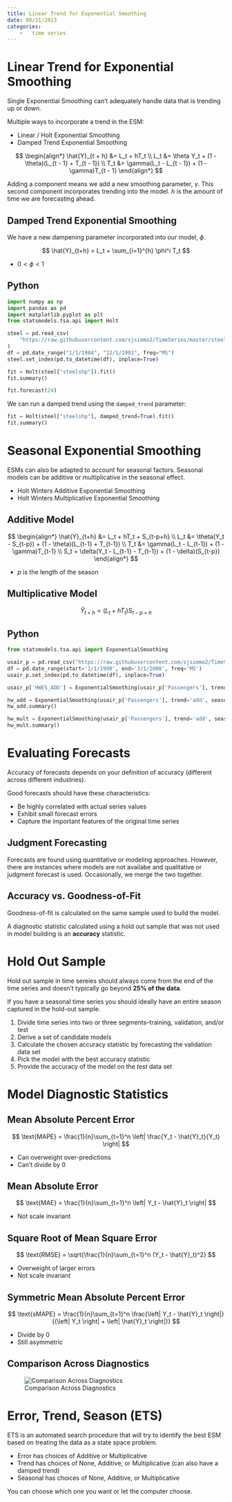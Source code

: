 ```yaml
---
title: Linear Trend for Exponential Smoothing
date: 08/31/2023
categories:
    -   time series
---
```


# Linear Trend for Exponential Smoothing

Single Exponential Smoothing can't adequately handle data that is trending up or down.

Multiple ways to incorporate a trend in the ESM:

-   Linear / Holt Exponential Smoothing
-   Damped Trend Exponential Smoothing

$$
\begin{align*}
\hat{Y}_{t + h} &= L_t + hT_t \\
L_t &= \theta Y_t + (1 - \theta)(L_{t - 1} + T_{t - 1}) \\
T_t &= \gamma(L_t - L_{t - 1}) + (1 - \gamma)T_{t - 1}
\end{align*}
$$

Adding a component means we add a new smoothing parameter, $\gamma$. This second component incorporates trending into the model. $h$ is the amount of time we are forecasting ahead.

## Damped Trend Exponential Smoothing

We have a new dampening parameter incorporated into our model, $\phi$.

$$
\hat{Y}_{t+h} = L_t + \sum_{i=1}^{h} \phi^i T_t
$$

-   $0 < \phi < 1$

::: {.panel-tabset}
# Python

```python
import numpy as np
import pandas as pd
import matplotlib.pyplot as plt
from statsmodels.tsa.api import Holt

steel = pd.read_csv(
    "https://raw.githubusercontent.com/sjsimmo2/TimeSeries/master/steel.csv"
)
df = pd.date_range("1/1/1984", "12/1/1991", freq="MS")
steel.set_index(pd.to_datetime(df), inplace=True)

fit = Holt(steel["steelshp"]).fit()
fit.summary()
```

```python
fit.forecast(24)
```

We can run a damped trend using the `damped_trend` parameter:

```python
fit = Holt(steel["steelshp"], damped_trend=True).fit()
fit.summary()
```

:::

# Seasonal Exponential Smoothing

ESMs can also be adapted to account for seasonal factors. Seasonal models can be additive or multiplicative in the seasonal effect.

-   Holt Winters Additive Exponential Smoothing
-   Holt Winters Multiplicative Exponential Smoothing

## Additive Model

$$
\begin{align*}
\hat{Y}_{t+h} &= L_t + hT_t + S_{t-p+h} \\
L_t &= \theta(Y_t - S_{t-p}) + (1 - \theta)(L_{t-1} + T_{t-1}) \\
T_t &= \gamma(L_t - L_{t-1}) + (1 - \gamma)T_{t-1} \\
S_t = \delta(Y_t - L_{t-1} - T_{t-1}) + (1 - \delta)(S_{t-p})
\end{align*}
$$

-   $p$ is the length of the season

## Multiplicative Model

$$
\hat{Y}_{t+h} = (L_t + hT_t)S_{t-p+h}
$$

::: {.panel-tabset}
# Python

```python
from statsmodels.tsa.api import ExponentialSmoothing

usair_p = pd.read_csv("https://raw.githubusercontent.com/sjsimmo2/TimeSeries/master/usairlines.csv")
df = pd.date_range(start='1/1/1990', end='3/1/2008', freq='MS')
usair_p.set_index(pd.to_datetime(df), inplace=True)

usair_p['HWES_ADD'] = ExponentialSmoothing(usair_p['Passengers'], trend='add', seasonal='add', seasonal_periods=12).fit().fittedvalues

hw_add = ExponentialSmoothing(usair_p['Passengers'], trend='add', seasonal='add', seasonal_periods=12).fit()
hw_add.summary()

hw_mult = ExponentialSmoothing(usair_p['Passengers'], trend='add', seasonal='mul', seasonal_periods=12).fit()
hw_mult.summary()

```
:::

# Evaluating Forecasts

Accuracy of forecasts depends on your definition of accuracy (different across different industries).

Good forecasts should have these characteristics:

-   Be highly correlated with actual series values
-   Exhibit small forecast errors
-   Capture the important features of the original time series

## Judgment Forecasting

Forecasts are found using quantitative or modeling approaches. However, there are instances where models are not availabe and qualitative or judgment forecast is used. Occasionally, we merge the two together.

## Accuracy vs. Goodness-of-Fit

Goodness-of-fit is calculated on the same sample used to build the model.

A diagnostic statistic calculated using a hold out sample that was not used in model building is an **accuracy** statistic.

# Hold Out Sample

Hold out sample in time sereies should always come from the end of the time series and doesn't typically go beyond **25% of the data**.

If you have a seasonal time series you should ideally have an entire season captured in the hold-out sample.

1.  Divide time series into two or three segments--training, validation, and/or test
2.  Derive a set of candidate models
3.  Calculate the chosen accuracy statistic by forecasting the validation data set
4.  Pick the model with the best accuracy statistic
5.  Provide the accuracy of the model on the *test* data set

# Model Diagnostic Statistics

## Mean Absolute Percent Error

$$
\text{MAPE} = \frac{1}{n}\sum_{t=1}^n \left| \frac{Y_t - \hat{Y}_t}{Y_t} \right|
$$

-   Can overweight over-predictions
-   Can't divide by 0

## Mean Absolute Error

$$
\text{MAE} = \frac{1}{n}\sum_{t=1}^n \left| Y_t - \hat{Y}_t \right|
$$

-   Not scale invariant

## Square Root of Mean Square Error

$$
\text{RMSE} = \sqrt{\frac{1}{n}\sum_{t=1}^n (Y_t - \hat{Y}_t)^2}
$$

-   Overweight of larger errors
-   Not scale invariant

## Symmetric Mean Absolute Percent Error

$$
\text{sMAPE} = \frac{1}{n}\sum_{t=1}^n \frac{\left| Y_t - \hat{Y}_t \right|}{(\left| Y_t \right| + \left| \hat{Y}_t \right|)}
$$

-   Divide by 0
-   Still asymmetric

## Comparison Across Diagnostics

![Comparison Across Diagnostics](images/diagnostic-comparisons.png)

# Error, Trend, Season (ETS)

ETS is an automated search procedure that will try to identify the best ESM based on treating the data as a state space problem.

-   Error has choices of Additive or Multiplicative
-   Trend has choices of None, Additive, or Multiplicative (can also have a damped trend)
-   Seasonal has choices of None, Additive, or Multiplicative

You can choose which one you want or let the computer choose.